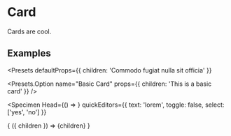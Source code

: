 
# Card

Cards are cool.

## Examples

<Presets
  defaultProps={{
    children: 'Commodo fugiat nulla sit officia'
  }}
>
  <Presets.Option
    name="Basic Card"
    props={{
      children: 'This is a basic card'
    }}
  />
</Presets>

<Specimen
  Head={() => <link rel="stylesheet" href="/_next/static/style.css" />}
  quickEditors={{
    text: 'lorem',
    toggle: false,
    select: ['yes', 'no']
  }}
>
  {
    ({ children }) =>
      <Card>
        {children}
      </Card>
  }
</Specimen>

<PropTable>
  <PropTable.Row
    name="children"
    description="Inner content of the card"
    defaultValue="Sint dolore adipisicing cupidatat ipsum aliqua cillum ullamco cupidatat."
  />
</PropTable>
